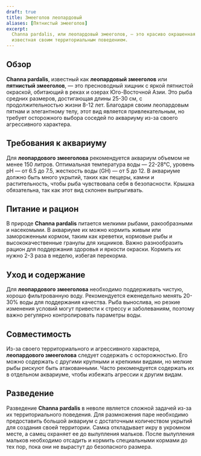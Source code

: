 ```yaml
---
draft: true
title: Змееголов леопардовый
aliases: [Пятнистый змееголов]
excerpt:
  Channa pardalis, или леопардовый змееголов, — это красиво окрашенная хищная рыба, обитающая в Юго-Восточной Азии,
  известная своим территориальным поведением.
---
```


## Обзор

**Channa pardalis**, известный как **леопардовый змееголов** или **пятнистый змееголов**, — это пресноводный хищник с
яркой пятнистой окраской, обитающий в реках и озерах Юго-Восточной Азии. Это рыба средних размеров, достигающая длины
25-30 см, с продолжительностью жизни 8-12 лет. Благодаря своим леопардовым пятнам и элегантному телу, этот вид является
привлекательным, но требует осторожного выбора соседей по аквариуму из-за своего агрессивного характера.

## Требования к аквариуму

Для **леопардового змееголова** рекомендуется аквариум объемом не менее 150 литров. Оптимальная температура воды —
22-28°C, уровень pH — от 6.5 до 7.5, жесткость воды (GH) — от 5 до 12. В аквариуме должно быть много укрытий, таких как
пещеры, камни и растительность, чтобы рыба чувствовала себя в безопасности. Крышка обязательна, так как этот вид склонен
выпрыгивать.

## Питание и рацион

В природе **Channa pardalis** питается мелкими рыбами, ракообразными и насекомыми. В аквариуме их можно кормить живым
или замороженным кормом, таким как креветки, кормовые рыбы и высококачественные гранулы для хищников. Важно
разнообразить рацион для поддержания здоровья и яркости окраски. Кормить их нужно 2-3 раза в неделю, избегая перекорма.

## Уход и содержание

Для **леопардового змееголова** необходимо поддерживать чистую, хорошо фильтрованную воду. Рекомендуется еженедельно
менять 20-30% воды для поддержания качества. Рыба вынослива, но резкие изменения условий могут привести к стрессу и
заболеваниям, поэтому важно регулярно контролировать параметры воды.

## Совместимость

Из-за своего территориального и агрессивного характера, **леопардового змееголова** следует содержать с осторожностью.
Его можно содержать с другими крупными и крепкими видами, но мелкие рыбы рискуют быть атакованными. Часто рекомендуется
содержать их в отдельном аквариуме, чтобы избежать агрессии к другим видам.

## Разведение

Разведение **Channa pardalis** в неволе является сложной задачей из-за их территориального поведения. Для размножения
паре необходимо предоставить большой аквариум с достаточным количеством укрытий для создания своей территории. Самка
откладывает икру в укромном месте, а самец охраняет ее до вылупления мальков. После вылупления мальков необходимо
отсадить и кормить специальными кормами до тех пор, пока они не вырастут до безопасного размера.
